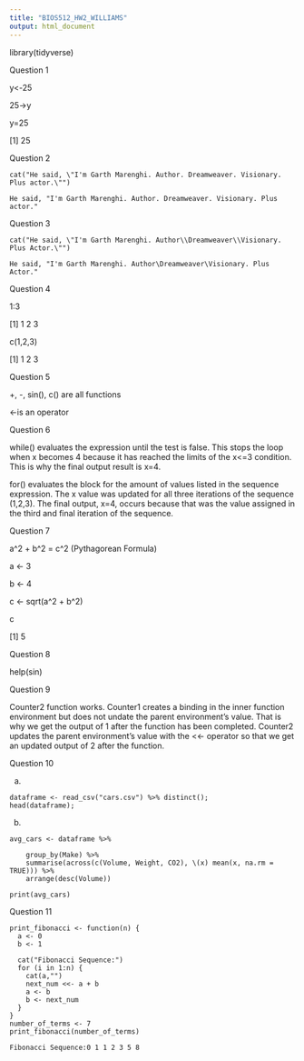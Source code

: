 ```yaml
---
title: "BIOS512_HW2_WILLIAMS"
output: html_document
---
```


library(tidyverse)

Question 1

y<-25

25->y

y=25

[1] 25

Question 2

```         
cat("He said, \"I'm Garth Marenghi. Author. Dreamweaver. Visionary. Plus actor.\"")
```

```         
He said, "I'm Garth Marenghi. Author. Dreamweaver. Visionary. Plus actor."
```

Question 3

```         
cat("He said, \"I'm Garth Marenghi. Author\\Dreamweaver\\Visionary. Plus Actor.\"")
```

```         
He said, "I'm Garth Marenghi. Author\Dreamweaver\Visionary. Plus Actor."
```

Question 4

1:3

[1] 1 2 3

c(1,2,3)

[1] 1 2 3

Question 5

+, -, sin(), c() are all functions

<-is an operator

Question 6

while() evaluates the expression until the test is false. This stops the loop when x becomes 4 because it has reached the limits of the x\<=3 condition. This is why the final output result is x=4.

for() evaluates the block for the amount of values listed in the sequence expression. The x value was updated for all three iterations of the sequence (1,2,3). The final output, x=4, occurs because that was the value assigned in the third and final iteration of the sequence.

Question 7

a^2 + b^2 = c^2 (Pythagorean Formula)

a <- 3

b <- 4

c <- sqrt(a^2 + b^2)

c

[1] 5

Question 8

help(sin)

Question 9

Counter2 function works. Counter1 creates a binding in the inner function environment but does not undate the parent environment's value. That is why we get the output of 1 after the function has been completed. Counter2 updates the parent environment's value with the <<- operator so that we get an updated output of 2 after the function.

Question 10

a)  

```         
dataframe <- read_csv("cars.csv") %>% distinct();
head(dataframe);
```

b)  

```         
avg_cars <- dataframe %>%

    group_by(Make) %>%
    summarise(across(c(Volume, Weight, CO2), \(x) mean(x, na.rm =     TRUE))) %>%
    arrange(desc(Volume))

print(avg_cars)
```

Question 11

```         
print_fibonacci <- function(n) {
  a <- 0
  b <- 1

  cat("Fibonacci Sequence:")
  for (i in 1:n) {
    cat(a,"")
    next_num <<- a + b
    a <- b
    b <- next_num
  }
}
number_of_terms <- 7
print_fibonacci(number_of_terms)

Fibonacci Sequence:0 1 1 2 3 5 8 
```
